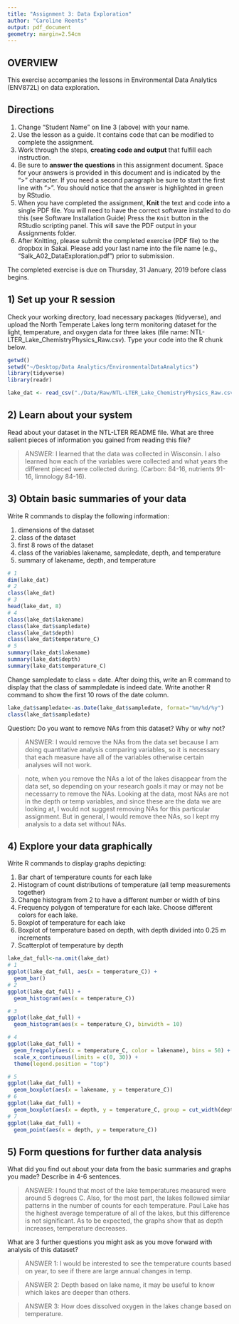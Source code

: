 ```yaml
---
title: "Assignment 3: Data Exploration"
author: "Caroline Reents"
output: pdf_document
geometry: margin=2.54cm
---
```


## OVERVIEW

This exercise accompanies the lessons in Environmental Data Analytics (ENV872L) on data exploration. 

## Directions
1. Change "Student Name" on line 3 (above) with your name.
2. Use the lesson as a guide. It contains code that can be modified to complete the assignment.
3. Work through the steps, **creating code and output** that fulfill each instruction.
4. Be sure to **answer the questions** in this assignment document.
Space for your answers is provided in this document and is indicated by the ">" character.
If you need a second paragraph be sure to start the first line with ">".
You should notice that the answer is highlighted in green by RStudio. 
6. When you have completed the assignment, **Knit** the text and code into a single PDF file.
You will need to have the correct software installed to do this (see Software Installation Guide)
Press the `Knit` button in the RStudio scripting panel.
This will save the PDF output in your Assignments folder.
8. After Knitting, please submit the completed exercise (PDF file) to the dropbox in Sakai. Please add your last name into the file name (e.g., "Salk_A02_DataExploration.pdf") prior to submission.

The completed exercise is due on Thursday, 31 January, 2019 before class begins.

## 1) Set up your R session

Check your working directory, load necessary packages (tidyverse), and upload the North Temperate Lakes long term monitoring dataset for the light, temperature, and oxygen data for three lakes (file name: NTL-LTER_Lake_ChemistryPhysics_Raw.csv). Type your code into the R chunk below.
```r
getwd()
setwd("~/Desktop/Data Analytics/EnvironmentalDataAnalytics")
library(tidyverse)
library(readr)

lake_dat <- read_csv("./Data/Raw/NTL-LTER_Lake_ChemistryPhysics_Raw.csv")
```

## 2) Learn about your system

Read about your dataset in the NTL-LTER README file. What are three salient pieces of information you gained from reading this file?

> ANSWER: I learned that the data was collected in Wisconsin. I also learned how each of the variables were collected and what years the different pieced were collected during. (Carbon: 84-16, nutrients 91-16, limnology 84-16).

## 3) Obtain basic summaries of your data

Write R commands to display the following information: 

1. dimensions of the dataset
2. class of the dataset
3. first 8 rows of the dataset
4. class of the variables lakename, sampledate, depth, and temperature
5. summary of lakename, depth, and temperature

```r
# 1
dim(lake_dat)
# 2
class(lake_dat)
# 3
head(lake_dat, 8)
# 4
class(lake_dat$lakename)
class(lake_dat$sampledate)
class(lake_dat$depth)
class(lake_dat$temperature_C)
# 5
summary(lake_dat$lakename)
summary(lake_dat$depth)
summary(lake_dat$temperature_C)
```

Change sampledate to class = date. After doing this, write an R command to display that the class of sammpledate is indeed date. Write another R command to show the first 10 rows of the date column. 

```r
lake_dat$sampledate<-as.Date(lake_dat$sampledate, format="%m/%d/%y")
class(lake_dat$sampledate)
```

Question: Do you want to remove NAs from this dataset? Why or why not?

> ANSWER: I would remove the NAs from the data set because I am doing quantitative analysis comparing variables, so it is necessary that each measure have all of the variables otherwise certain analyses will not work. 

> note, when you remove the NAs a lot of the lakes disappear from the data set, so depending on your research goals it may or may not be necessarry to remove the NAs. Looking at the data, most NAs are not in the depth or temp variables, and since these are the data we are looking at, I would not suggest removing NAs for this particular assignment. But in general, I would remove thee NAs, so I kept my analysis to a data set without NAs.


## 4) Explore your data graphically

Write R commands to display graphs depicting: 

1. Bar chart of temperature counts for each lake
2. Histogram of count distributions of temperature (all temp measurements together)
3. Change histogram from 2 to have a different number or width of bins
4. Frequency polygon of temperature for each lake. Choose different colors for each lake.
5. Boxplot of temperature for each lake
6. Boxplot of temperature based on depth, with depth divided into 0.25 m increments
7. Scatterplot of temperature by depth

```r
lake_dat_full<-na.omit(lake_dat)
# 1
ggplot(lake_dat_full, aes(x = temperature_C)) +
  geom_bar()
# 2
ggplot(lake_dat_full) +
  geom_histogram(aes(x = temperature_C))

# 3
ggplot(lake_dat_full) +
  geom_histogram(aes(x = temperature_C), binwidth = 10)

# 4
ggplot(lake_dat_full) +
  geom_freqpoly(aes(x = temperature_C, color = lakename), bins = 50) +
  scale_x_continuous(limits = c(0, 30)) +
  theme(legend.position = "top")

# 5
ggplot(lake_dat_full) +
  geom_boxplot(aes(x = lakename, y = temperature_C))
# 6
ggplot(lake_dat_full) +
  geom_boxplot(aes(x = depth, y = temperature_C, group = cut_width(depth, 0.25)))
# 7 
ggplot(lake_dat_full) +
  geom_point(aes(x = depth, y = temperature_C))
```
## 5) Form questions for further data analysis

What did you find out about your data from the basic summaries and graphs you made? Describe in 4-6 sentences.

> ANSWER: I found that most of the lake temperatures measured were around 5 degrees C. Also, for the most part, the lakes followed similar patterns in the number of counts for each temperature. Paul Lake has the highest average temperature of all of the lakes, but this difference is not significant. As to be expected, the graphs show that as depth increases, temperature decreases.

What are 3 further questions you might ask as you move forward with analysis of this dataset?

> ANSWER 1: I would be interested to see the temperature counts based on year, to see if there are large annual changes in temp. 

> ANSWER 2: Depth based on lake name, it may be useful to know which lakes are deeper than others.

> ANSWER 3: How does dissolved oxygen in the lakes change based on temperature.
